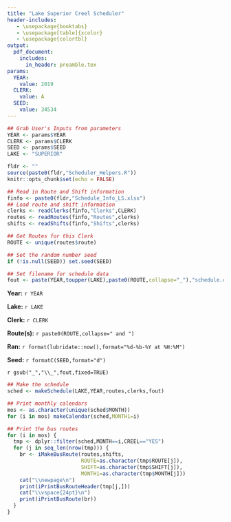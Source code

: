 ```yaml
---
title: "Lake Superior Creel Scheduler"
header-includes:
   - \usepackage{booktabs}
   - \usepackage[table]{xcolor}
   - \usepackage{colortbl}
output: 
  pdf_document:
    includes:
      in_header: preamble.tex
params:
  YEAR: 
    value: 2019
  CLERK: 
    value: A
  SEED:
    value: 34534
---
```


\fontsize{14}{18}
\selectfont
\pagenumbering{gobble}

```r
## Grab User's Inputs from parameters
YEAR <- params$YEAR
CLERK <- params$CLERK
SEED <- params$SEED
LAKE <- "SUPERIOR"
```

```r
fldr <- ""
source(paste0(fldr,"Scheduler_Helpers.R"))
knitr::opts_chunk$set(echo = FALSE)

## Read in Route and Shift information
finfo <- paste0(fldr,"Schedule_Info_LS.xlsx")
## Load route and shift information
clerks <- readClerks(finfo,"Clerks",CLERK)
routes <- readRoutes(finfo,"Routes",clerks)
shifts <- readShifts(finfo,"Shifts",clerks)

## Get Routes for this Clerk
ROUTE <- unique(routes$route)

## Set the random number seed
if (!is.null(SEED)) set.seed(SEED)

## Set filename for schedule data
fout <- paste(YEAR,toupper(LAKE),paste0(ROUTE,collapse="_"),"schedule.csv",sep="_")
```

**Year:** `r YEAR`

\vspace{12pt}

**Lake:** `r LAKE`

**Clerk:** `r CLERK`

**Route(s):** `r paste0(ROUTE,collapse=" and ")`

\vspace{12pt}

**Ran:** `r format(lubridate::now(),format="%d-%b-%Y at %H:%M")`

**Seed:** `r formatC(SEED,format="d")`

\textbf{Schedule File:} `r gsub("_","\\_",fout,fixed=TRUE)`

```r
## Make the schedule
sched <- makeSchedule(LAKE,YEAR,routes,clerks,fout)
```

\newpage

```r
## Print monthly calendars
mos <- as.character(unique(sched$MONTH))
for (i in mos) makeCalendar(sched,MONTH1=i)

## Print the bus routes
for (i in mos) {
  tmp <- dplyr::filter(sched,MONTH==i,CREEL=="YES")
  for (j in seq_len(nrow(tmp))) {
    br <- iMakeBusRoute(routes,shifts,
                        ROUTE=as.character(tmp$ROUTE[j]),
                        SHIFT=as.character(tmp$SHIFT[j]),
                        MONTH1=as.character(tmp$MONTH[j]))
    cat("\\newpage\n")
    print(iPrintBusRouteHeader(tmp[j,]))
    cat("\\vspace{24pt}\n")
    print(iPrintBusRoute(br))
  }
}

```
